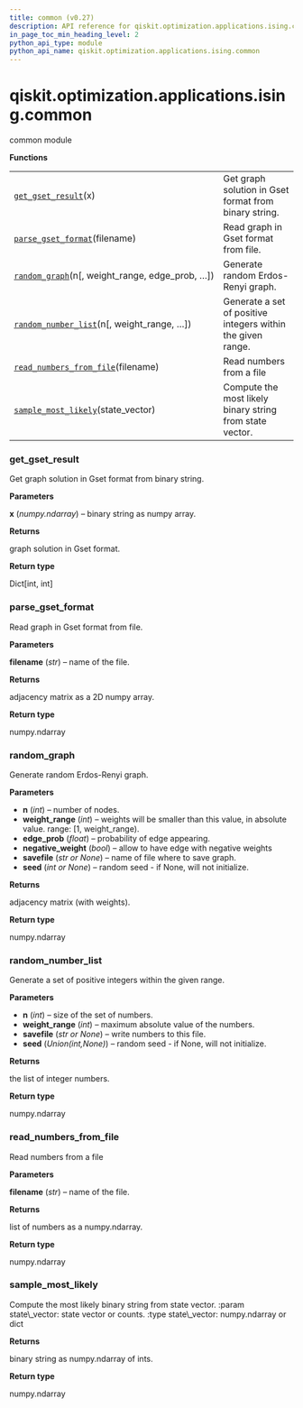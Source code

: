 ```yaml
---
title: common (v0.27)
description: API reference for qiskit.optimization.applications.ising.common in qiskit v0.27
in_page_toc_min_heading_level: 2
python_api_type: module
python_api_name: qiskit.optimization.applications.ising.common
---
```


<span id="module-qiskit.optimization.applications.ising.common" />

<span id="qiskit-optimization-applications-ising-common" />

# qiskit.optimization.applications.ising.common

common module

**Functions**

|                                                                                                                                                                                      |                                                             |
| ------------------------------------------------------------------------------------------------------------------------------------------------------------------------------------ | ----------------------------------------------------------- |
| [`get_gset_result`](#qiskit.optimization.applications.ising.common.get_gset_result "qiskit.optimization.applications.ising.common.get_gset_result")(x)                               | Get graph solution in Gset format from binary string.       |
| [`parse_gset_format`](#qiskit.optimization.applications.ising.common.parse_gset_format "qiskit.optimization.applications.ising.common.parse_gset_format")(filename)                  | Read graph in Gset format from file.                        |
| [`random_graph`](#qiskit.optimization.applications.ising.common.random_graph "qiskit.optimization.applications.ising.common.random_graph")(n\[, weight\_range, edge\_prob, …])       | Generate random Erdos-Renyi graph.                          |
| [`random_number_list`](#qiskit.optimization.applications.ising.common.random_number_list "qiskit.optimization.applications.ising.common.random_number_list")(n\[, weight\_range, …]) | Generate a set of positive integers within the given range. |
| [`read_numbers_from_file`](#qiskit.optimization.applications.ising.common.read_numbers_from_file "qiskit.optimization.applications.ising.common.read_numbers_from_file")(filename)   | Read numbers from a file                                    |
| [`sample_most_likely`](#qiskit.optimization.applications.ising.common.sample_most_likely "qiskit.optimization.applications.ising.common.sample_most_likely")(state\_vector)          | Compute the most likely binary string from state vector.    |

### get\_gset\_result

<Function id="qiskit.optimization.applications.ising.common.get_gset_result" github="https://github.com/qiskit-community/qiskit-aqua/tree/stable/0.9/qiskit/optimization/applications/ising/common.py" signature="get_gset_result(x)">
  Get graph solution in Gset format from binary string.

  **Parameters**

  **x** (*numpy.ndarray*) – binary string as numpy array.

  **Returns**

  graph solution in Gset format.

  **Return type**

  Dict\[int, int]
</Function>

### parse\_gset\_format

<Function id="qiskit.optimization.applications.ising.common.parse_gset_format" github="https://github.com/qiskit-community/qiskit-aqua/tree/stable/0.9/qiskit/optimization/applications/ising/common.py" signature="parse_gset_format(filename)">
  Read graph in Gset format from file.

  **Parameters**

  **filename** (*str*) – name of the file.

  **Returns**

  adjacency matrix as a 2D numpy array.

  **Return type**

  numpy.ndarray
</Function>

### random\_graph

<Function id="qiskit.optimization.applications.ising.common.random_graph" github="https://github.com/qiskit-community/qiskit-aqua/tree/stable/0.9/qiskit/optimization/applications/ising/common.py" signature="random_graph(n, weight_range=10, edge_prob=0.3, negative_weight=True, savefile=None, seed=None)">
  Generate random Erdos-Renyi graph.

  **Parameters**

  *   **n** (*int*) – number of nodes.
  *   **weight\_range** (*int*) – weights will be smaller than this value, in absolute value. range: \[1, weight\_range).
  *   **edge\_prob** (*float*) – probability of edge appearing.
  *   **negative\_weight** (*bool*) – allow to have edge with negative weights
  *   **savefile** (*str or None*) – name of file where to save graph.
  *   **seed** (*int or None*) – random seed - if None, will not initialize.

  **Returns**

  adjacency matrix (with weights).

  **Return type**

  numpy.ndarray
</Function>

### random\_number\_list

<Function id="qiskit.optimization.applications.ising.common.random_number_list" github="https://github.com/qiskit-community/qiskit-aqua/tree/stable/0.9/qiskit/optimization/applications/ising/common.py" signature="random_number_list(n, weight_range=100, savefile=None, seed=None)">
  Generate a set of positive integers within the given range.

  **Parameters**

  *   **n** (*int*) – size of the set of numbers.
  *   **weight\_range** (*int*) – maximum absolute value of the numbers.
  *   **savefile** (*str or None*) – write numbers to this file.
  *   **seed** (*Union(int,None)*) – random seed - if None, will not initialize.

  **Returns**

  the list of integer numbers.

  **Return type**

  numpy.ndarray
</Function>

### read\_numbers\_from\_file

<Function id="qiskit.optimization.applications.ising.common.read_numbers_from_file" github="https://github.com/qiskit-community/qiskit-aqua/tree/stable/0.9/qiskit/optimization/applications/ising/common.py" signature="read_numbers_from_file(filename)">
  Read numbers from a file

  **Parameters**

  **filename** (*str*) – name of the file.

  **Returns**

  list of numbers as a numpy.ndarray.

  **Return type**

  numpy.ndarray
</Function>

### sample\_most\_likely

<Function id="qiskit.optimization.applications.ising.common.sample_most_likely" github="https://github.com/qiskit-community/qiskit-aqua/tree/stable/0.9/qiskit/optimization/applications/ising/common.py" signature="sample_most_likely(state_vector)">
  Compute the most likely binary string from state vector. :param state\_vector: state vector or counts. :type state\_vector: numpy.ndarray or dict

  **Returns**

  binary string as numpy.ndarray of ints.

  **Return type**

  numpy.ndarray
</Function>

